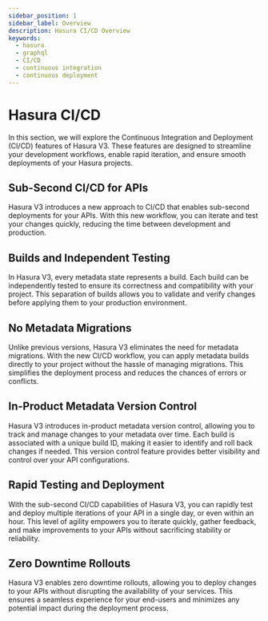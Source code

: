 ```yaml
---
sidebar_position: 1
sidebar_label: Overview
description: Hasura CI/CD Overview
keywords:
  - hasura
  - graphql
  - CI/CD
  - continuous integration
  - continuous deployment
---
```


# Hasura CI/CD

In this section, we will explore the Continuous Integration and Deployment (CI/CD) features of Hasura V3. These features are designed to streamline your development workflows, enable rapid iteration, and ensure smooth deployments of your Hasura projects.

## Sub-Second CI/CD for APIs
Hasura V3 introduces a new approach to CI/CD that enables sub-second deployments for your APIs. With this new workflow, you can iterate and test your changes quickly, reducing the time between development and production.

## Builds and Independent Testing
In Hasura V3, every metadata state represents a build. Each build can be independently tested to ensure its correctness and compatibility with your project. This separation of builds allows you to validate and verify changes before applying them to your production environment.

## No Metadata Migrations
Unlike previous versions, Hasura V3 eliminates the need for metadata migrations. With the new CI/CD workflow, you can apply metadata builds directly to your project without the hassle of managing migrations. This simplifies the deployment process and reduces the chances of errors or conflicts.

## In-Product Metadata Version Control
Hasura V3 introduces in-product metadata version control, allowing you to track and manage changes to your metadata over time. Each build is associated with a unique build ID, making it easier to identify and roll back changes if needed. This version control feature provides better visibility and control over your API configurations.

## Rapid Testing and Deployment
With the sub-second CI/CD capabilities of Hasura V3, you can rapidly test and deploy multiple iterations of your API in a single day, or even within an hour. This level of agility empowers you to iterate quickly, gather feedback, and make improvements to your APIs without sacrificing stability or reliability.

## Zero Downtime Rollouts
Hasura V3 enables zero downtime rollouts, allowing you to deploy changes to your APIs without disrupting the availability of your services. This ensures a seamless experience for your end-users and minimizes any potential impact during the deployment process.


